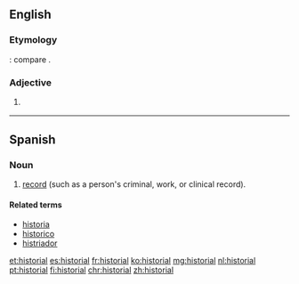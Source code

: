 ==English==

===Etymology===
{{etyl|la|en}} {{lena}} {{term|historialis}}: compare {{etyl|fr|-}} {{term|historial|lang=fr}}.

===Adjective===
{{en-adj}}

# {{obsolete form of|historical}}
#: {{rfquotek|Chaucer}}

{{Webster 1913}}

----

==Spanish==

===Noun===
{{es-noun|m|es}}

# [[record]] (such as a person's criminal, work, or clinical record).

====Related terms====
* [[historia]]
* [[historico]]
* [[histriador]]

[[et:historial]]
[[es:historial]]
[[fr:historial]]
[[ko:historial]]
[[mg:historial]]
[[nl:historial]]
[[pt:historial]]
[[fi:historial]]
[[chr:historial]]
[[zh:historial]]
